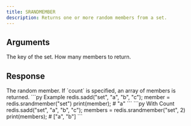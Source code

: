 ```yaml
---
title: SRANDMEMBER
description: Returns one or more random members from a set.
---
```


## Arguments

<ParamField body="key" type="str" required>
  The key of the set.
</ParamField>

<ParamField body="count" type="number" default={1}>
  How many members to return.
</ParamField>


## Response

<ResponseField type="TMember | TMember[]" required>
  The random member.
  If `count` is specified, an array of members is returned.
</ResponseField>

<RequestExample>
```py Example 
redis.sadd("set", "a", "b", "c"); 
member = redis.srandmember("set")
print(member); # "a"
```
```py With Count 
redis.sadd("set", "a", "b", "c"); 
members = redis.srandmember("set", 2)
print(members); # ["a", "b"]
```

</RequestExample>
